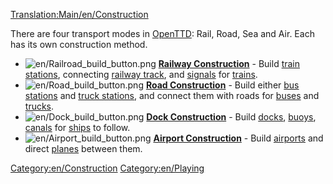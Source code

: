 [[Translation:Main/en/Construction]]{{en/Table of contents}}

There are four transport modes in [[Main/en/OpenTTD|OpenTTD]]: Rail, Road, Sea and Air. Each has its own construction method.


*[[File:en/Railroad build button.png]] '''[[Main/en/Railway construction|Railway Construction]]''' - Build [[Main/en/Railway station|train stations]], connecting [[Main/en/Building tracks|railway track]], and [[Main/en/Signals|signals]] for [[Main/en/Trains|trains]].
*[[File:en/Road build button.png]] '''[[Main/en/Roadway construction|Road Construction]]''' - Build either [[Main/en/Loading Bays#Bus Loading Bay|bus stations]] and [[Main/en/Loading Bays#Lorry Loading Bay|truck stations]], and connect them with roads for [[Main/en/Buses|buses]] and [[Main/en/Road vehicles|trucks]].
*[[File:en/Dock build button.png]] '''[[Main/en/Waterway construction|Dock Construction]]''' - Build [[Main/en/Water Transport Tiles|docks]], [[Main/en/Waypoints|buoys]], [[Main/en/Water Transport Tiles|canals]] for [[Main/en/Ships|ships]] to follow.
*[[File:en/Airport build button.png]] '''[[Main/en/Airport construction|Airport Construction]]''' - Build [[Main/en/Airports|airports]] and direct [[Main/en/Aircraft|planes]] between them.

[[Category:en/Construction]]
[[Category:en/Playing]]